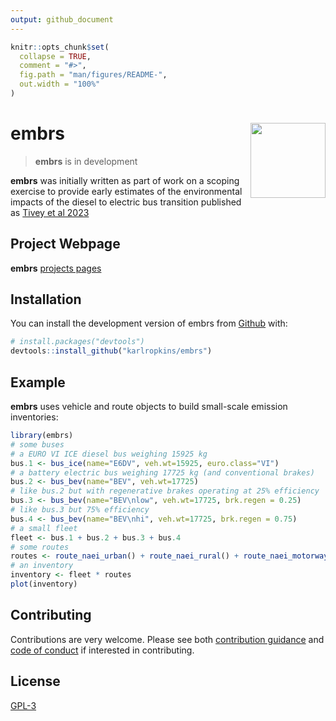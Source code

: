 ```yaml
---
output: github_document
---
```


<!-- README.md is generated from README.Rmd. Please edit that file -->

```r
knitr::opts_chunk$set(
  collapse = TRUE,
  comment = "#>",
  fig.path = "man/figures/README-",
  out.width = "100%"
)
```

# embrs <img src="man/figures/logo.png" align="right" alt="" width="120" />

<!-- badges: start -->
<!-- badges: end -->

> __embrs__ is in development

__embrs__ was initially written as part of work on a scoping exercise to provide 
early estimates of the environmental impacts of the diesel to electric bus 
transition published as [Tivey et al 2023](https://doi.org/10.3390/su15021522)


## Project Webpage

__embrs__ [projects pages](https://karlropkins.github.io/embrs/)


## Installation

You can install the development version of embrs from [Github](https://github.com/) with:

```r
# install.packages("devtools")
devtools::install_github("karlropkins/embrs")
```

## Example

__embrs__ uses vehicle and route objects to build small-scale emission inventories:

```r
library(embrs)
# some buses
# a EURO VI ICE diesel bus weighing 15925 kg
bus.1 <- bus_ice(name="E6DV", veh.wt=15925, euro.class="VI") 
# a battery electric bus weighing 17725 kg (and conventional brakes) 
bus.2 <- bus_bev(name="BEV", veh.wt=17725) 
# like bus.2 but with regenerative brakes operating at 25% efficiency
bus.3 <- bus_bev(name="BEV\nlow", veh.wt=17725, brk.regen = 0.25) 
# like bus.3 but 75% efficiency
bus.4 <- bus_bev(name="BEV\nhi", veh.wt=17725, brk.regen = 0.75)  
# a small fleet
fleet <- bus.1 + bus.2 + bus.3 + bus.4
# some routes 
routes <- route_naei_urban() + route_naei_rural() + route_naei_motorway()
# an inventory
inventory <- fleet * routes
plot(inventory)
```

## Contributing

Contributions are very welcome. Please see both [contribution guidance](https://karlropkins.github.io/embrs/CONTRIBUTING.html) and [code of conduct](https://karlropkins.github.io/embrs/CODE_OF_CONDUCT.html) if interested in contributing.

## License

[GPL-3](https://karlropkins.github.io/embrs/LICENSE.html)
